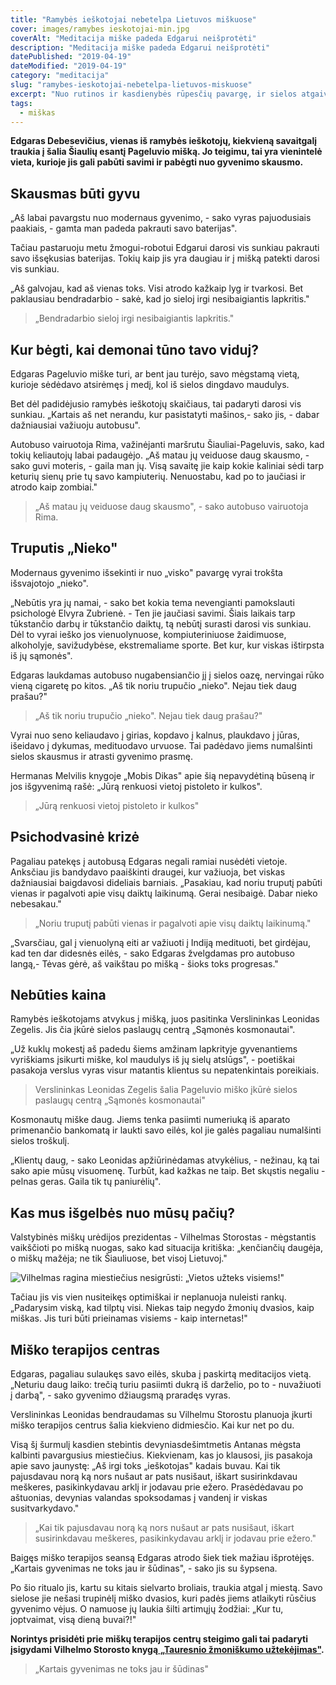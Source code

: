 ```yaml
---
title: "Ramybės ieškotojai nebetelpa Lietuvos miškuose"
cover: images/ramybes ieskotojai-min.jpg
coverAlt: "Meditacija miške padeda Edgarui neišprotėti"
description: "Meditacija miške padeda Edgarui neišprotėti"
datePublished: "2019-04-19"
dateModified: "2019-04-19"
category: "meditacija" 
slug: "ramybes-ieskotojai-nebetelpa-lietuvos-miskuose"
excerpt: "Nuo rutinos ir kasdienybės rūpesčių pavargę, ir sielos atgaivos ieškantys, vyrai sudaro kamščius prie Lietuvos girių ir ežerų"
tags:
  - miškas
---
```


**Edgaras Debesevičius, vienas iš ramybės ieškotojų, kiekvieną savaitgalį traukia į šalia Šiaulių esantį Pageluvio mišką. Jo teigimu, tai yra vienintelė vieta, kurioje jis gali pabūti savimi ir pabėgti nuo gyvenimo skausmo.**

Skausmas būti gyvu
------------------

„Aš labai pavargstu nuo modernaus gyvenimo, - sako vyras pajuodusiais paakiais, - gamta man padeda pakrauti savo baterijas".

Tačiau pastaruoju metu žmogui-robotui Edgarui darosi vis sunkiau pakrauti savo išsękusias baterijas. Tokių kaip jis yra daugiau ir į mišką patekti darosi vis sunkiau.

„Aš galvojau, kad aš vienas toks. Visi atrodo kažkaip lyg ir tvarkosi. Bet paklausiau bendradarbio - sakė, kad jo sieloj irgi nesibaigiantis lapkritis."

> „Bendradarbio sieloj irgi nesibaigiantis lapkritis."

Kur bėgti, kai demonai tūno tavo viduj?
---------------------------------------

Edgaras Pageluvio miške turi, ar bent jau turėjo, savo mėgstamą vietą, kurioje sėdėdavo atsirėmęs į medį, kol iš sielos dingdavo maudulys.

Bet dėl padidėjusio ramybės ieškotojų skaičiaus, tai padaryti darosi vis sunkiau. „Kartais aš net nerandu, kur pasistatyti mašinos,- sako jis, - dabar dažniausiai važiuoju autobusu".

Autobuso vairuotoja Rima, važinėjanti maršrutu Šiauliai-Pageluvis, sako, kad tokių keliautojų labai padaugėjo. „Aš matau jų veiduose daug skausmo, - sako guvi moteris, - gaila man jų. Visą savaitę jie kaip kokie kaliniai sėdi tarp keturių sienų prie tų savo kampiuterių. Nenuostabu, kad po to jaučiasi ir atrodo kaip zombiai."

> „Aš matau jų veiduose daug skausmo", - sako autobuso vairuotoja Rima.

Truputis „Nieko"
----------------

Modernaus gyvenimo išsekinti ir nuo „visko" pavargę vyrai trokšta išsvajotojo „nieko".

„Nebūtis yra jų namai, - sako bet kokia tema nevengianti pamokslauti psichologė Elvyra Zubrienė. - Ten jie jaučiasi savimi. Šiais laikais tarp tūkstančio darbų ir tūkstančio daiktų, tą nebūtį surasti darosi vis sunkiau. Dėl to vyrai ieško jos vienuolynuose, kompiuteriniuose žaidimuose, alkoholyje, savižudybėse, ekstremaliame sporte. Bet kur, kur viskas ištirpsta iš jų sąmonės".

Edgaras laukdamas autobuso nugabensiančio jį į sielos oazę, nervingai rūko vieną cigaretę po kitos. „Aš tik noriu trupučio „nieko". Nejau tiek daug prašau?"

> „Aš tik noriu trupučio „nieko". Nejau tiek daug prašau?"

Vyrai nuo seno keliaudavo į girias, kopdavo į kalnus, plaukdavo į jūras, išeidavo į dykumas, medituodavo urvuose. Tai padėdavo jiems numalšinti sielos skausmus ir atrasti gyvenimo prasmę.

Hermanas Melvilis knygoje „Mobis Dikas" apie šią nepavydėtiną būseną ir jos išgyvenimą rašė: „Jūrą renkuosi vietoj pistoleto ir kulkos".

> „Jūrą renkuosi vietoj pistoleto ir kulkos"

Psichodvasinė krizė
-------------------

Pagaliau patekęs į autobusą Edgaras negali ramiai nusėdėti vietoje. Anksčiau jis bandydavo paaiškinti draugei, kur važiuoja, bet viskas dažniausiai baigdavosi dideliais barniais. „Pasakiau, kad noriu truputį pabūti vienas ir pagalvoti apie visų daiktų laikinumą. Gerai nesibaigė. Dabar nieko nebesakau."

> „Noriu truputį pabūti vienas ir pagalvoti apie visų daiktų laikinumą."

„Svarsčiau, gal į vienuolyną eiti ar važiuoti į Indiją medituoti, bet girdėjau, kad ten dar didesnės eilės, - sako Edgaras žvelgdamas pro autobuso langą,- Tėvas gėrė, aš vaikštau po mišką - šioks toks progresas."

Nebūties kaina
--------------

Ramybės ieškotojams atvykus į mišką, juos pasitinka Verslininkas Leonidas Zegelis. Jis čia įkūrė sielos paslaugų centrą „Sąmonės kosmonautai".

„Už kuklų mokestį aš padedu šiems amžinam lapkrityje gyvenantiems vyriškiams įsikurti miške, kol maudulys iš jų sielų atslūgs", - poetiškai pasakoja verslus vyras visur matantis klientus su nepatenkintais poreikiais.

> Verslininkas Leonidas Zegelis šalia Pageluvio miško įkūrė sielos paslaugų centrą „Sąmonės kosmonautai"

Kosmonautų miške daug. Jiems tenka pasiimti numeriuką iš aparato primenančio bankomatą ir laukti savo eilės, kol jie galės pagaliau numalšinti sielos troškulį.

„Klientų daug, - sako Leonidas apžiūrinėdamas atvykėlius, - nežinau, ką tai sako apie mūsų visuomenę. Turbūt, kad kažkas ne taip. Bet skųstis negaliu - pelnas geras. Gaila tik tų paniurėlių".

Kas mus išgelbės nuo mūsų pačių?
--------------------------------

Valstybinės miškų urėdijos prezidentas - Vilhelmas Storostas - mėgstantis vaikščioti po mišką nuogas, sako kad situacija kritiška: „kenčiančių daugėja, o miškų mažėja; ne tik Šiauliuose, bet visoj Lietuvoj."

![Vilhelmas ragina miestiečius nesigrūsti: „Vietos užteks visiems!"](https://www.gyvasmiskas.lt/wp-content/uploads/2018/10/VYDU%CC%84NAS-MISKE.jpg)

Tačiau jis vis vien nusiteikęs optimiškai ir neplanuoja nuleisti rankų. „Padarysim viską, kad tilptų visi. Niekas taip negydo žmonių dvasios, kaip miškas. Jis turi būti prieinamas visiems - kaip internetas!"

Miško terapijos centras
-----------------------

Edgaras, pagaliau sulaukęs savo eilės, skuba į paskirtą meditacijos vietą. „Neturiu daug laiko: trečią turiu pasiimti dukrą iš darželio, po to - nuvažiuoti į darbą", - sako gyvenimo džiaugsmą praradęs vyras.

Verslininkas Leonidas bendraudamas su Vilhelmu Storostu planuoja įkurti miško terapijos centrus šalia kiekvieno didmiesčio. Kai kur net po du.

Visą šį šurmulį kasdien stebintis devyniasdešimtmetis Antanas mėgsta kalbinti pavargusius miestiečius. Kiekvienam, kas jo klausosi, jis pasakoja apie savo jaunystę: „Aš irgi toks „ieškotojas" kadais buvau. Kai tik pajusdavau norą ką nors nušaut ar pats nusišaut, iškart susirinkdavau meškeres, pasikinkydavau arklį ir jodavau prie ežero. Prasėdėdavau po aštuonias, devynias valandas spoksodamas į vandenį ir viskas susitvarkydavo."

> „Kai tik pajusdavau norą ką nors nušaut ar pats nusišaut, iškart susirinkdavau meškeres, pasikinkydavau arklį ir jodavau prie ežero."

Baigęs miško terapijos seansą Edgaras atrodo šiek tiek mažiau išprotėjęs. „Kartais gyvenimas ne toks jau ir šūdinas", - sako jis su šypsena.

Po šio ritualo jis, kartu su kitais sielvarto broliais, traukia atgal į miestą. Savo sielose jie nešasi trupinėlį miško dvasios, kuri padės jiems atlaikyti rūsčius gyvenimo vėjus. O namuose jų laukia šilti artimųjų žodžiai: „Kur tu, joptvaimat, visą dieną buvai?!"

**Norintys prisidėti prie miškų terapijos centrų steigimo gali tai padaryti įsigydami Vilhelmo Storosto knygą**[ **„Tauresnio žmoniškumo užtekėjimas"**](https://www.patogupirkti.lt/knyga/tauresnio-zmoniskumo-uztekejimas.html)**.**

> „Kartais gyvenimas ne toks jau ir šūdinas"
